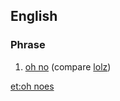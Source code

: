 ==English==

===Phrase===
{{head|en|phrase}}

# {{Internet slang}} [[oh no]] (compare [[lolz]])

[[et:oh noes]]